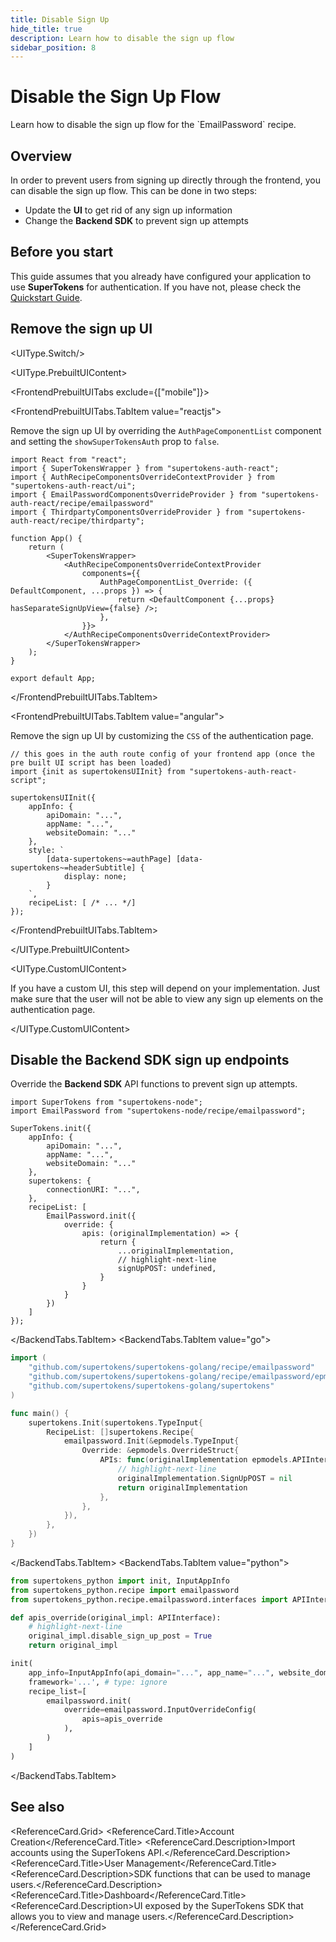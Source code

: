 ```yaml
---
title: Disable Sign Up 
hide_title: true
description: Learn how to disable the sign up flow 
sidebar_position: 8
---
```



# Disable the Sign Up Flow

<DescriptionText>
  Learn how to disable the sign up flow for the `EmailPassword` recipe.
</DescriptionText>

<Separator />

## Overview

In order to prevent users from signing up directly through the frontend, you can disable the sign up flow.
This can be done in two steps:
- Update the **UI** to get rid of any sign up information
- Change the **Backend SDK** to prevent sign up attempts


## Before you start

This guide assumes that you already have configured your application to use **SuperTokens** for authentication.
If you have not, please check the [Quickstart Guide](/docs/quickstart/introduction). 



## Remove the sign up UI

<UIType.Switch/>

<UIType.PrebuiltUIContent>



<FrontendPrebuiltUITabs exclude={["mobile"]}>

<FrontendPrebuiltUITabs.TabItem value="reactjs">

Remove the sign up UI by overriding the `AuthPageComponentList` component and setting the `showSuperTokensAuth` prop to `false`.

```tsx
import React from "react";
import { SuperTokensWrapper } from "supertokens-auth-react";
import { AuthRecipeComponentsOverrideContextProvider } from "supertokens-auth-react/ui";
import { EmailPasswordComponentsOverrideProvider } from "supertokens-auth-react/recipe/emailpassword"
import { ThirdpartyComponentsOverrideProvider } from "supertokens-auth-react/recipe/thirdparty";

function App() {
    return (
        <SuperTokensWrapper>
            <AuthRecipeComponentsOverrideContextProvider
                components={{
                    AuthPageComponentList_Override: ({ DefaultComponent, ...props }) => {
                        return <DefaultComponent {...props} hasSeparateSignUpView={false} />;
                    },
                }}>
            </AuthRecipeComponentsOverrideContextProvider>
        </SuperTokensWrapper>
    );
}

export default App;
```

</FrontendPrebuiltUITabs.TabItem>

<FrontendPrebuiltUITabs.TabItem value="angular">

Remove the sign up UI by customizing the `CSS` of the authentication page. 

```tsx
// this goes in the auth route config of your frontend app (once the pre built UI script has been loaded)
import {init as supertokensUIInit} from "supertokens-auth-react-script";

supertokensUIInit({
    appInfo: {
        apiDomain: "...",
        appName: "...",
        websiteDomain: "..."
    },
    style: `
        [data-supertokens~=authPage] [data-supertokens~=headerSubtitle] {
            display: none;
        }
    `,
    recipeList: [ /* ... */]
});
```

</FrontendPrebuiltUITabs.TabItem>

</FrontendPrebuiltUITabs>

</UIType.PrebuiltUIContent>

<UIType.CustomUIContent>

If you have a custom UI, this step will depend on your implementation.
Just make sure that the user will not be able to view any sign up elements on the authentication page.

</UIType.CustomUIContent>


## Disable the Backend SDK sign up endpoints

Override the **Backend SDK** API functions to prevent sign up attempts.

<BackendTabs>
<BackendTabs.TabItem value="nodejs">

```tsx
import SuperTokens from "supertokens-node";
import EmailPassword from "supertokens-node/recipe/emailpassword";

SuperTokens.init({
    appInfo: {
        apiDomain: "...",
        appName: "...",
        websiteDomain: "..."
    },
    supertokens: {
        connectionURI: "...",
    },
    recipeList: [
        EmailPassword.init({
            override: {
                apis: (originalImplementation) => {
                    return {
                        ...originalImplementation,
                        // highlight-next-line
                        signUpPOST: undefined,
                    }
                }
            }
        })
    ]
});
```

</BackendTabs.TabItem>
<BackendTabs.TabItem value="go">

```go
import (
	"github.com/supertokens/supertokens-golang/recipe/emailpassword"
	"github.com/supertokens/supertokens-golang/recipe/emailpassword/epmodels"
	"github.com/supertokens/supertokens-golang/supertokens"
)

func main() {
	supertokens.Init(supertokens.TypeInput{
		RecipeList: []supertokens.Recipe{
			emailpassword.Init(&epmodels.TypeInput{
				Override: &epmodels.OverrideStruct{
					APIs: func(originalImplementation epmodels.APIInterface) epmodels.APIInterface {
                        // highlight-next-line
						originalImplementation.SignUpPOST = nil
						return originalImplementation
					},
				},
			}),
		},
	})
}
```
</BackendTabs.TabItem>
<BackendTabs.TabItem value="python">

```python
from supertokens_python import init, InputAppInfo
from supertokens_python.recipe import emailpassword
from supertokens_python.recipe.emailpassword.interfaces import APIInterface

def apis_override(original_impl: APIInterface):
    # highlight-next-line
    original_impl.disable_sign_up_post = True
    return original_impl

init(
    app_info=InputAppInfo(api_domain="...", app_name="...", website_domain="..."),
    framework='...', # type: ignore
    recipe_list=[
        emailpassword.init(
            override=emailpassword.InputOverrideConfig(
                apis=apis_override
            ),
        )
    ]
)
```

</BackendTabs.TabItem>
</BackendTabs>


## See also


<ReferenceCard.Grid>
    <ReferenceCard href="/docs/migration/account-migration">
      <ReferenceCard.Title>Account Creation</ReferenceCard.Title>
      <ReferenceCard.Description>Import accounts using the SuperTokens API.</ReferenceCard.Description>
      </ReferenceCard>
	<ReferenceCard href="/docs/post-authentication/user-management/common-actions">
      <ReferenceCard.Title>User Management</ReferenceCard.Title>
      <ReferenceCard.Description>SDK functions that can be used to manage users.</ReferenceCard.Description>
      </ReferenceCard>
    <ReferenceCard href="/docs/post-authentication/dashboard/introduction">
      <ReferenceCard.Title>Dashboard</ReferenceCard.Title>
      <ReferenceCard.Description>UI exposed by the SuperTokens SDK that allows you to view and manage users.</ReferenceCard.Description>
      </ReferenceCard>
</ReferenceCard.Grid>

